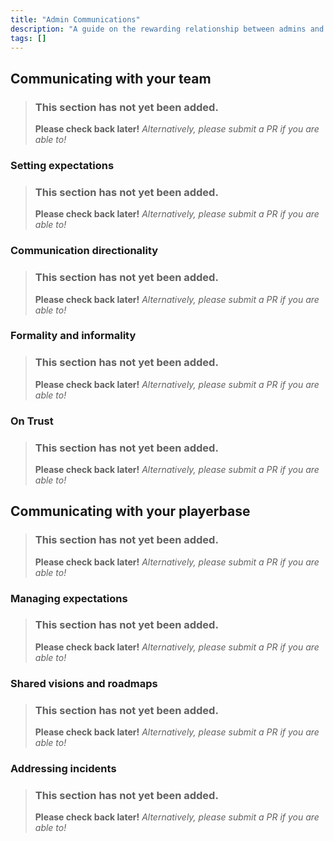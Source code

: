 ```yaml
---
title: "Admin Communications"
description: "A guide on the rewarding relationship between admins and their communities"
tags: []
---
```


<v comment="Need to explain that this is different from the mod section: operational tone" />

## Communicating with your team
> ### This section has not yet been added.
> **Please check back later!** *Alternatively, please submit a PR if you are able to!*
<v comment="Dont pull a mineplex" />

### Setting expectations
> ### This section has not yet been added.
> **Please check back later!** *Alternatively, please submit a PR if you are able to!*
<v comment="Staff deserve guidance." />

### Communication directionality
> ### This section has not yet been added.
> **Please check back later!** *Alternatively, please submit a PR if you are able to!*
<v comment="Two way communication is essential." />

### Formality and informality
> ### This section has not yet been added.
> **Please check back later!** *Alternatively, please submit a PR if you are able to!*
<v comment="Staff rapport." />

### On Trust
> ### This section has not yet been added.
> **Please check back later!** *Alternatively, please submit a PR if you are able to!*
<v comment="Trust the people you give permissions to do stuff." />

## Communicating with your playerbase
> ### This section has not yet been added.
> **Please check back later!** *Alternatively, please submit a PR if you are able to!*
<v comment="Goodwill" />

### Managing expectations
> ### This section has not yet been added.
> **Please check back later!** *Alternatively, please submit a PR if you are able to!*
<v comment="Dont promise things that you cant deliver" />

### Shared visions and roadmaps
> ### This section has not yet been added.
> **Please check back later!** *Alternatively, please submit a PR if you are able to!*
<v comment="Make sure your players know that you are doing stuff. Get them excited with your plans for the future." />

### Addressing incidents
> ### This section has not yet been added.
> **Please check back later!** *Alternatively, please submit a PR if you are able to!*
<v comment="Stuff happens. Good playerbases are usually understanding. Silence will usually devolve into more problems later." />